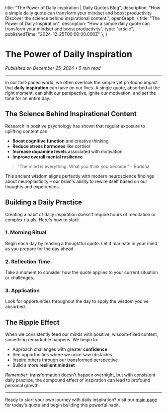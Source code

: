 
  title: "The Power of Daily Inspiration | Daily Quotes Blog",
  description: "How a simple daily quote can transform your mindset and boost productivity. Discover the science behind inspirational content.",
  openGraph: { title: "The Power of Daily Inspiration", description: "How a simple daily quote can transform your mindset and boost productivity", type: "article", publishedTime: "2024-12-25T00:00:00.000Z" },
}

# The Power of Daily Inspiration

*Published on December 25, 2024 • 5 min read*

---

In our fast-paced world, we often overlook the simple yet profound impact that **daily inspiration** can have on our lives. A single quote, absorbed at the right moment, can shift our perspective, ignite our motivation, and set the tone for an entire day.

## The Science Behind Inspirational Content

Research in positive psychology has shown that regular exposure to uplifting content can:

- **Boost cognitive function** and creative thinking
- **Reduce stress hormones** like cortisol
- **Increase dopamine levels** associated with motivation
- **Improve overall mental resilience**

> "The mind is everything. What you think you become." - Buddha

This ancient wisdom aligns perfectly with modern neuroscience findings about neuroplasticity – our brain's ability to rewire itself based on our thoughts and experiences.

## Building a Daily Practice

Creating a habit of daily inspiration doesn't require hours of meditation or complex rituals. Here's how to start:

### 1. Morning Ritual
Begin each day by reading a thoughtful quote. Let it marinate in your mind as you prepare for the day ahead.

### 2. Reflection Time
Take a moment to consider how the quote applies to your current situation or challenges.

### 3. Application
Look for opportunities throughout the day to apply the wisdom you've absorbed.

## The Ripple Effect

When we consistently feed our minds with positive, wisdom-filled content, something remarkable happens. We begin to:

- Approach challenges with greater **confidence**
- See opportunities where we once saw obstacles
- Inspire others through our transformed perspective
- Build a more **resilient mindset**

*Remember*: transformation doesn't happen overnight, but with consistent daily practice, the compound effect of inspiration can lead to profound personal growth.

---

Ready to start your own journey with daily inspiration? Visit our [main page](/) for today's quote and begin building this powerful habit.

